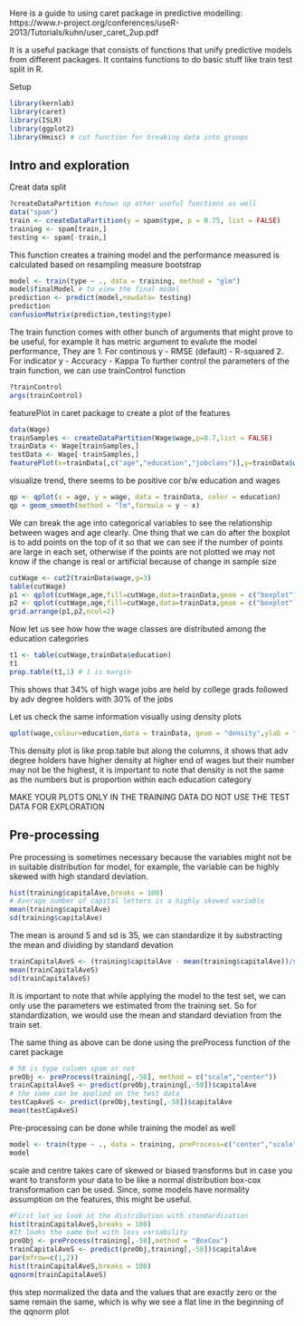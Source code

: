 Here is a guide to using caret package in predictive modelling: https://www.r-project.org/conferences/useR-2013/Tutorials/kuhn/user_caret_2up.pdf

It is a useful package that consists of functions that unify predictive models from different packages.
It contains functions to do basic stuff like train test split in R.

Setup
```r
library(kernlab)
library(caret)
library(ISLR)
library(ggplot2)
library(Hmisc) # cut function for breaking data into groups
```
## Intro and exploration

Creat data split
```r
?createDataPartition #shows up other useful functions as well
data("spam")
train <- createDataPartition(y = spam$type, p = 0.75, list = FALSE)
training <- spam[train,]
testing <- spam[-train,]
```
This function creates a training model and the performance measured is calculated based on resampling measure bootstrap
```r
model <- train(type ~ ., data = training, method = "glm")
model$finalModel # to view the final model
prediction <- predict(model,newdata= testing)
prediction
confusionMatrix(prediction,testing$type)
```
The train function comes with other bunch of arguments that might prove to be useful, for example it has metric argument to evalute the model performance, They are
1. For continous y
      - RMSE (default)
      - R-squared
2. For indicator y
      - Accuracy
      - Kappa
To further control the parameters of the train function, we can use trainControl function
```r
?trainControl
args(trainControl)
```
featurePlot in caret package to create a plot of the features
```r
data(Wage)
trainSamples <- createDataPartition(Wage$wage,p=0.7,list = FALSE)
trainData <- Wage[trainSamples,]
testData <- Wage[-trainSamples,]
featurePlot(x=trainData[,c("age","education","jobclass")],y=trainData$wage,plot = "pairs")
```
visualize trend, there seems to be positive cor b/w education and wages
```r
qp <- qplot(x = age, y = wage, data = trainData, color = education)
qp + geom_smooth(method = "lm",formula = y ~ x)
```
We can break the age into categorical variables to see the relationship between wages and age clearly.
One thing that we can do after the boxplot is to add points on the top of it so that we can see if the number of points are large in each set, otherwise if the points are not plotted we may not know
if the change is real or artificial because of change in sample size
```r
cutWage <- cut2(trainData$wage,g=3)
table(cutWage)
p1 <- qplot(cutWage,age,fill=cutWage,data=trainData,geom = c("boxplot"))
p2 <- qplot(cutWage,age,fill=cutWage,data=trainData,geom = c("boxplot","jitter"))
grid.arrange(p1,p2,ncol=2)
```
Now let us see how how the wage classes are distributed among the education categories
```r
t1 <- table(cutWage,trainData$education)
t1
prop.table(t1,1) # 1 is margin
```
This shows that 34% of high wage jobs are held by college grads followed by adv degree holders with 30% of the jobs

Let us check the same information visually using density plots
```r
qplot(wage,colour=education,data = trainData, geom = "density",ylab = "density")
```
This density plot is like prop.table but along the columns, it shows that adv degree holders have higher density at higher end of wages but their number may not be the highest, it is important to note that density is not the same as the numbers but is proportion within each education category

MAKE YOUR PLOTS ONLY IN THE TRAINING DATA
DO NOT USE THE TEST DATA FOR EXPLORATION

## Pre-processing

Pre processing is sometimes necessary because the variables might not be in suitable distribution for model, for example, the variable can be highly skewed with high standard deviation.
```r
hist(training$capitalAve,breaks = 100)
# Average number of capital letters is a highly skewed variable
mean(training$capitalAve)
sd(training$capitalAve)
```
The mean is around 5 and sd is 35, we can standardize it by substracting the mean and dividing by standard devation
```r
trainCapitalAveS <- (training$capitalAve - mean(training$capitalAve))/sd(training$capitalAve)
mean(trainCapitalAveS)
sd(trainCapitalAveS)
```
It is important to note that while applying the model to the test set, we can only use the parameters we estimated from the training set. So for standardization, we would use the mean and
standard deviation from the train set.

The same thing as above can be done using the preProcess function of the caret package
```r
# 58 is type column spam or not
preObj <- preProcess(training[,-58], method = c("scale","center"))
trainCapitalAveS <- predict(preObj,training[,-58])$capitalAve
# the same can be applied on the test data
testCapAveS <- predict(preObj,testing[,-58])$capitalAve
mean(testCapAveS)
```
Pre-processing can be done while training the model as well
```r
model <- train(type ~ ., data = training, preProcess=c("center","scale"), method = "glm")
model
```
scale and centre takes care of skewed or biased transforms but in case you want to transform your data to be like a normal distribution box-cox transformation can be used. Since, some models have normality assumption on the features, this might be useful.
```r
#First let us look at the distribution with standardization
hist(trainCapitalAveS,breaks = 100)
#It looks the same but with less variability
preObj <- preProcess(training[,-58],method = "BoxCox")
trainCapitalAveS <- predict(preObj,training[,-58])$capitalAve
par(mfrow=c(1,2))
hist(trainCapitalAveS,breaks = 100)
qqnorm(trainCapitalAveS)
```
this step normalized the data and the values that are exactly zero or the same remain the same, which is why we see a flat line in the beginning of the qqnorm plot
